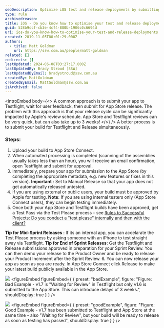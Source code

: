 ```yaml
---
seoDescription: Optimize iOS test and release deployments by submitting your build to App Store Connect and Testflight simultaneously, ensuring a faster review cycle and minimizing delays.
type: rule
archivedreason:
title: iOS - Do you know how to optimise your test and release deployments?
guid: 528b9ccf-cb3e-4cf4-880b-1906c0c6694d
uri: ios-do-you-know-how-to-optimise-your-test-and-release-deployments
created: 2019-11-05T00:01:29.000Z
authors:
  - title: Matt Goldman
    url: https://ssw.com.au/people/matt-goldman
related: []
redirects: []
lastUpdated: 2024-06-08T03:27:17.000Z
lastUpdatedBy: Brady Stroud [SSW]
lastUpdatedByEmail: bradystroud@ssw.com.au
createdBy: MattGoldman
createdByEmail: MattGoldman@ssw.com.au
isArchived: false
---
```


<introEmbed
  body={<>
A common approach is to submit your app to Testflight, wait for user feedback, then submit for App Store release. The problem with this approach is that your release cycle can be significantly impacted by Apple's review schedule. App Store and Testflight reviews can be very quick, but can also take up to 3 weeks!
  </>}
/>
A better process is to submit your build for Testflight and Release simultaneously.

### Steps:

1. Upload your build to App Store Connect.
2. When automated processing is completed (scanning of the assemblies usually takes less than an hour), you will receive an email confirmation, open Testflight and submit for approval.
3. Immediately, prepare your app for submission to the App Store (by completing the appropriate metadata, e.g. new features or fixes in this version).
   **Important** : Set to Manual Release so that your app does not get automatically released untested.
4. If you are using external or public users, your build must be approved by Apple for testing.
   **Note:** If you are using internal testers only (App Store Connect users), they can begin testing immediately.
5. Once both your App Store and Testflight builds have been approved, get a Test Pass via the Test Please process - see [Rules to Successful Projects: Do you conduct a "test please" internally and then with the client?](/do-you-conduct-a-test-please-internally-and-then-with-the-client)

**Tip for Mid-Sprint Releases** : If its an internal app, you can accelarate the Test Please process by asking someone with an iPhone to test straight away via Testflight.
**Tip for End of Sprint Releases:** Get the Testflight and Release submissions approved in preparation for your Sprint Review. You can then demo your release to the Product Owner and be ready to release your Product Increment after the Sprint Review. 6. You can now release your app as soon as you are ready. In App Store Connect click Release to make your latest build publicly available in the App Store.

![](/uploads/rules/ios-do-you-know-how-to-optimise-your-test-and-release-deployments/bad-example-new.png)
<figureEmbed figureEmbed={ {
  preset: "badExample",
  figure: "Figure: Bad Example - v1.7 is \"Waiting for Review\" in Testflight but only v1.6 is submitted to the App Store. This can introduce delays of 3 weeks.",
  shouldDisplay: true
} } />


![](/uploads/rules/ios-do-you-know-how-to-optimise-your-test-and-release-deployments/good-example-new.png)
<figureEmbed figureEmbed={ {
  preset: "goodExample",
  figure: "Figure: Good Example - v1.7 has been submitted to Testflight and App Store at the same time - also \"Waiting for Review\", but your build will be ready to release as soon as testing has passed",
  shouldDisplay: true
} } />
